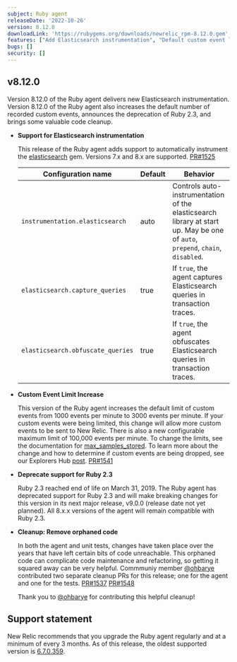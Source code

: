 ```yaml
---
subject: Ruby agent
releaseDate: '2022-10-26'
version: 8.12.0
downloadLink: 'https://rubygems.org/downloads/newrelic_rpm-8.12.0.gem'
features: ["Add Elasticsearch instrumentation", "Default custom event limit increases from 1000 to 3000 events per minute"]
bugs: []
security: []
---
```


  ## v8.12.0

  Version 8.12.0 of the Ruby agent delivers new Elasticsearch instrumentation. Version 8.12.0 of the Ruby agent also increases the default number of recorded custom events, announces the deprecation of Ruby 2.3, and brings some valuable code cleanup.

  * **Support for Elasticsearch instrumentation**

    This release of the Ruby agent adds support to automatically instrument the [elasticsearch](https://rubygems.org/gems/elasticsearch) gem. Versions 7.x and 8.x are supported. [PR#1525](https://github.com/newrelic/newrelic-ruby-agent/pull/1525)

    | Configuration name | Default | Behavior |
    | ----------- | ----------- |----------- |
    | `instrumentation.elasticsearch` | auto | Controls auto-instrumentation of the elasticsearch library at start up. May be one of `auto`, `prepend`, `chain`, `disabled`. |
    | `elasticsearch.capture_queries` | true | If `true`, the agent captures Elasticsearch queries in transaction traces. |
    | `elasticsearch.obfuscate_queries` | true |  If `true`, the agent obfuscates Elasticsearch queries in transaction traces. |

  * **Custom Event Limit Increase**

    This version of the Ruby agent increases the default limit of custom events from 1000 events per minute to 3000 events per minute. If your custom events were being limited, this change will allow more custom events to be sent to New Relic. There is also a new configurable maximum limit of 100,000 events per minute. To change the limits, see the documentation for [max_samples_stored](https://docs.newrelic.com/docs/apm/agents/ruby-agent/configuration/ruby-agent-configuration/#custom_insights_events-max_samples_stored). To learn more about the change and how to determine if custom events are being dropped, see our Explorers Hub [post](https://discuss.newrelic.com/t/send-more-custom-events-with-the-latest-apm-agents/190497). [PR#1541](https://github.com/newrelic/newrelic-ruby-agent/pull/1541)

  * **Deprecate support for Ruby 2.3**

    Ruby 2.3 reached end of life on March 31, 2019. The Ruby agent has deprecated support for Ruby 2.3 and will make breaking changes for this version in its next major release, v9.0.0 (release date not yet planned). All 8.x.x versions of the agent will remain compatible with Ruby 2.3.

  * **Cleanup: Remove orphaned code**

    In both the agent and unit tests, changes have taken place over the years that have left certain bits of code unreachable. This orphaned code can complicate code maintenance and refactoring, so getting it squared away can be very helpful. Commmuniy member [@ohbarye](https://github.com/ohbarye) contributed two separate cleanup PRs for this release; one for the agent and one for the tests. [PR#1537](https://github.com/newrelic/newrelic-ruby-agent/pull/1537) [PR#1548](https://github.com/newrelic/newrelic-ruby-agent/pull/1548)

    Thank you to [@ohbarye](https://github.com/ohbarye) for contributing this helpful cleanup!


## Support statement

New Relic recommends that you upgrade the Ruby agent regularly and at a minimum of every 3 months. As of this release, the oldest supported version is [6.7.0.359](https://docs.newrelic.com/docs/release-notes/agent-release-notes/ruby-release-notes/ruby-agent-670359).
